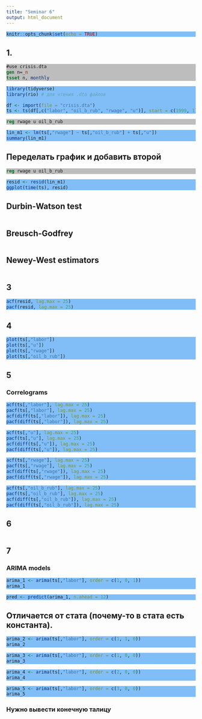 ```yaml
---
title: "Seminar 6"
output: html_document
---
```


<!-- Цвета для кусков кода -->
<style>
pre.r {
    background-color: #81BEF7 !important;
}
pre.stata {
    background-color: #BDBDBD !important;
}
</style>

```r
knitr::opts_chunk$set(echo = TRUE)
```

## 1.
```stata
#use crisis.dta
gen n=_n
tsset n, monthly
```

```r
library(tidyverse)
library(rio) # для чтения .dta файлов

df <- import(file = "crisis.dta")
ts <- ts(df[,c("labor", "oil_b_rub", "rwage", "u")], start = c(1999, 1), end = c(2009, 12), frequency = 12)
```

```stata
reg rwage u oil_b_rub
```

```r
lin_m1 <- lm(ts[,"rwage"] ~ ts[,"oil_b_rub"] + ts[,"u"])
summary(lin_m1)
```

## Переделать график и добавить второй
```stata
reg rwage u oil_b_rub
```

```r
resid <- resid(lin_m1)
ggplot(time(ts), resid)
```

## Durbin-Watson test
```r

```

## Breusch-Godfrey
```r

```

## Newey-West estimators
```r

```

## 3
```r
acf(resid, lag.max = 25)
pacf(resid, lag.max = 25)
```

## 4
```r
plot(ts[,"labor"])
plot(ts[,"u"])
plot(ts[,"rwage"])
plot(ts[,"oil_b_rub"])
```

## 5
### Correlograms
```r
acf(ts[,"labor"], lag.max = 25)
pacf(ts[,"labor"], lag.max = 25)
acf(diff(ts[,"labor"]), lag.max = 25)
pacf(diff(ts[,"labor"]), lag.max = 25)
```

```r
acf(ts[,"u"], lag.max = 25)
pacf(ts[,"u"], lag.max = 25)
acf(diff(ts[,"u"]), lag.max = 25)
pacf(diff(ts[,"u"]), lag.max = 25)
```

```r
acf(ts[,"rwage"], lag.max = 25)
pacf(ts[,"rwage"], lag.max = 25)
acf(diff(ts[,"rwage"]), lag.max = 25)
pacf(diff(ts[,"rwage"]), lag.max = 25)
```

```r
acf(ts[,"oil_b_rub"], lag.max = 25)
pacf(ts[,"oil_b_rub"], lag.max = 25)
acf(diff(ts[,"oil_b_rub"]), lag.max = 25)
pacf(diff(ts[,"oil_b_rub"]), lag.max = 25)
```

## 6
```r

```

## 7
### ARIMA models
```r
arima_1 <- arima(ts[,"labor"], order = c(1, 0, 1))
arima_1
```

```r
pred <- predict(arima_1, n.ahead = 12)
```

## Отличается от стата (почему-то в стата есть константа).
```r
arima_2 <- arima(ts[,"labor"], order = c(1, 1, 0))
arima_2
```

```r
arima_3 <- arima(ts[,"labor"], order = c(1, 0, 0))
arima_3
```

```r
arima_4 <- arima(ts[,"labor"], order = c(2, 0, 0))
arima_4
```

```r
arima_5 <- arima(ts[,"labor"], order = c(3, 0, 0))
arima_5
```

### Нужно вывести конечную талицу

